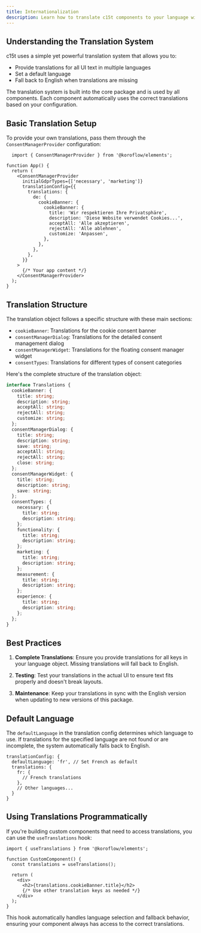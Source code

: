 ```yaml
---
title: Internationalization
description: Learn how to translate c15t components to your language with i18n.
---
```


## Understanding the Translation System

c15t uses a simple yet powerful translation system that allows you to:
- Provide translations for all UI text in multiple languages
- Set a default language
- Fall back to English when translations are missing

The translation system is built into the core package and is used by all components. Each component automatically uses the correct translations based on your configuration.

## Basic Translation Setup

To provide your own translations, pass them through the `ConsentManagerProvider` configuration:

```tsx
  import { ConsentManagerProvider } from '@koroflow/elements';

function App() {
  return (
    <ConsentManagerProvider
      initialGdprTypes={['necessary', 'marketing']}
      translationConfig={{
        translations: {
          de: {
            cookieBanner: {
              cookieBanner: {
                title: 'Wir respektieren Ihre Privatsphäre',
                description: 'Diese Website verwendet Cookies...',
                acceptAll: 'Alle akzeptieren',
                rejectAll: 'Alle ablehnen',
                customize: 'Anpassen',
              },
            },
          },
        },
      }}
    >
      {/* Your app content */}
    </ConsentManagerProvider>
  );
}
```

## Translation Structure

The translation object follows a specific structure with these main sections:

- `cookieBanner`: Translations for the cookie consent banner
- `consentManagerDialog`: Translations for the detailed consent management dialog
- `consentManagerWidget`: Translations for the floating consent manager widget
- `consentTypes`: Translations for different types of consent categories

Here's the complete structure of the translation object:

```typescript
interface Translations {
  cookieBanner: {
    title: string;
    description: string;
    acceptAll: string;
    rejectAll: string;
    customize: string;
  };
  consentManagerDialog: {
    title: string;
    description: string;
    save: string;
    acceptAll: string;
    rejectAll: string;
    close: string;
  };
  consentManagerWidget: {
    title: string;
    description: string;
    save: string;
  };
  consentTypes: {
    necessary: {
      title: string;
      description: string;
    };
    functionality: {
      title: string;
      description: string;
    };
    marketing: {
      title: string;
      description: string;
    };
    measurement: {
      title: string;
      description: string;
    };
    experience: {
      title: string;
      description: string;
    };
  };
}
```

## Best Practices

1. **Complete Translations**: Ensure you provide translations for all keys in your language object. Missing translations will fall back to English.

2. **Testing**: Test your translations in the actual UI to ensure text fits properly and doesn't break layouts.

3. **Maintenance**: Keep your translations in sync with the English version when updating to new versions of this package.

## Default Language

The `defaultLanguage` in the translation config determines which language to use. If translations for the specified language are not found or are incomplete, the system automatically falls back to English.

```tsx
translationConfig: {
  defaultLanguage: 'fr', // Set French as default
  translations: {
    fr: {
      // French translations
    },
    // Other languages...
  }
}
```

## Using Translations Programmatically

If you're building custom components that need to access translations, you can use the `useTranslations` hook:

```tsx
import { useTranslations } from '@koroflow/elements';

function CustomComponent() {
  const translations = useTranslations();
  
  return (
    <div>
      <h2>{translations.cookieBanner.title}</h2>
      {/* Use other translation keys as needed */}
    </div>
  );
}
```

This hook automatically handles language selection and fallback behavior, ensuring your component always has access to the correct translations.

